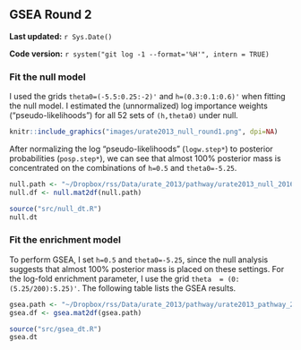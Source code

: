 ## GSEA Round 2 {#urate2013-2}

**Last updated:** `r Sys.Date()`

**Code version:** `r system("git log -1 --format='%H'", intern = TRUE)`

### Fit the null model

I used the grids `theta0=(-5.5:0.25:-2)'` and `h=(0.3:0.1:0.6)'` when fitting the null model. I estimated the (unnormalized) log importance weights ("pseudo-likelihoods") for all 52 sets of `(h,theta0)` under null.

```r
knitr::include_graphics("images/urate2013_null_round1.png", dpi=NA)
```

After normalizing the log "pseudo-likelihoods" (`logw.step*`) to posterior probabilities (`posp.step*`), we can see that almost 100% posterior mass is concentrated on the combinations of `h=0.5` and `theta0=-5.25`.
```r
null.path <- "~/Dropbox/rss/Data/urate_2013/pathway/urate2013_null_201604.mat"
null.df <- null.mat2df(null.path)
```

```r
source("src/null_dt.R")
null.dt
```

### Fit the enrichment model

To perform GSEA, I set `h=0.5` and `theta0=-5.25`, since the null analysis suggests that almost 100% posterior mass is placed on these settings. For the log-fold enrichment parameter, I use the grid `theta  = (0:(5.25/200):5.25)'`. The following table lists the GSEA results. 
```r
gsea.path <- "~/Dropbox/rss/Data/urate_2013/pathway/urate2013_pathway_201604.mat"
gsea.df <- gsea.mat2df(gsea.path) 
```

```r
source("src/gsea_dt.R")
gsea.dt
```


